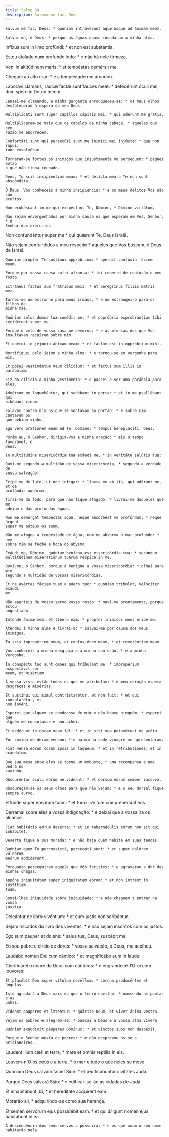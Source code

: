 ```yaml
---
title: Salmo 68
description: Salvum me fac, Deus
---
```


<div class="side-by-side not-content">

    Salvum me fac, Deus: * quóniam intravérunt aquæ usque ad ánimam meam.

    Salvai-me, ó Deus: * porque as águas quase inundaram a minha alma.
  </span>

Infíxus sum in limo profúndi: * et non est substántia.

Estou atolado num profundo lodo: * e não há nele firmeza.

Veni in altitúdinem maris: * et tempéstas demérsit me.

Cheguei ao alto mar: * e a tempestade me afundou.

  <span>
    Laborávi clamans, raucæ factæ sunt fauces meæ: * defecérunt óculi mei, dum
    spero in Deum meum.

    Cansei-me clamando, a minha garganta enrouqueceu-se: * os meus olhos
    desfaleceram à espera do meu Deus.

    Multiplicáti sunt super capíllos cápitis mei, * qui odérunt me gratis.

    Multiplicaram-se mais que os cabelos da minha cabeça, * aqueles que sem
    razão me aborrecem.

    Confortáti sunt qui persecúti sunt me inimíci mei injúste: * quæ non rápui,
    tunc exsolvébam.

    Tornaram-se fortes os inimigos que injustamente me perseguem: * paguei então
    o que não tinha roubado.

    Deus, Tu scis insipiéntiam meam: * et delícta mea a Te non sunt abscóndita.

    Ó Deus, Vós conheceis a minha insipiência: * e os meus delitos Vos não são
    ocultos.

    Non erubéscant in me qui exspéctant Te, Dómine, * Dómine virtútum.

    Não sejam envergonhados por minha causa os que esperam em Vós, Senhor, * ó
    Senhor dos exércitos.
  </span>

Non confundántur super me * qui quǽrunt Te, Deus Israël.

  <span>
    Não sejam confundidos a meu respeito * aqueles que Vos buscam, ó Deus de
    Israel.

    Quóniam propter Te sustínui oppróbrium: * opéruit confúsio fáciem meam.

    Porque por vossa causa sofri afronta: * foi coberto de confusão o meu rosto.

    Extráneus factus sum frátribus meis, * et peregrínus fíliis matris meæ.

    Tornei-me um estranho para meus irmãos, * e um estrangeiro para os filhos de
    minha mãe.

    Quóniam zelus domus tuæ comédit me: * et oppróbria exprobrántium tibi
    cecidérunt super me.

    Porque o zelo de vossa casa me devorou: * e as ofensas dos que Vos
    insultavam recaíram sobre mim.

    Et opérui in jejúnio ánimam meam: * et factum est in oppróbrium mihi.

    Mortifiquei pelo jejum a minha alma: * e tornou-se em vergonha para mim.

    Et pósui vestiméntum meum cilícium: * et factus sum illis in parábolam.

    Fiz do cilício a minha vestimenta: * e passei a ser uma parábola para eles.

    Advérsum me loquebántur, qui sedébant in porta: * et in me psallébant qui
    bibébant vinum.

    Falavam contra mim os que se sentavam ao portão: * e sobre mim cantavam os
    que bebiam vinho.

    Ego vero oratiónem meam ad Te, Dómine: * tempus benepláciti, Deus.

    Porém eu, ó Senhor, dirigia-Vos a minha oração: * eis o tempo favorável, ó
    Deus.

    In multitúdine misericórdiæ tuæ exáudi me, * in veritáte salútis tuæ:

    Ouvi-me segundo a multidão de vossa misericórdia, * segundo a verdade de
    vossa salvação:

    Éripe me de luto, ut non infígar: * líbera me ab iis, qui odérunt me, et de
    profúndis aquárum.

    Tirai-me do lodo, para que não fique afogado: * livrai-me daqueles que me
    odeiam e das profundas águas.

    Non me demérgat tempéstas aquæ, neque absórbeat me profúndum: * neque úrgeat
    super me púteus os suum.

    Não me afogue a tempestade de água, nem me absorva o mar profundo: * nem
    sobre mim se feche a boca do abysmo.

    Exáudi me, Dómine, quóniam benígna est misericórdia tua: * secúndum
    multitúdinem miseratiónum tuárum réspice in me.

    Ouvi-me, ó Senhor, porque é benigna a vossa misericórdia: * olhai para mim
    segundo a multidão de vossas misericórdias.

    Et ne avértas fáciem tuam a púero tuo: * quóniam tríbulor, velóciter exáudi
    me.

    Não aparteis de vosso servo vosso rosto: * ouvi-me prontamente, porque estou
    angustiado.

    Inténde ánimæ meæ, et líbera eam: * propter inimícos meos éripe me.

    Atendei à minha alma e livrai-a: * salvai-me por causa dos meus inimigos.

    Tu scis impropérium meum, et confusiónem meam, * et reveréntiam meam.

    Vós conheceis a minha desgraça e a minha confusão, * e a minha vergonha.

    In conspéctu tuo sunt omnes qui tríbulant me: * impropérium exspectávit cor
    meum, et misériam.

    À vossa vista estão todos os que me atribulam: * o meu coração espera
    desgraças e misérias.

    Et sustínui qui simul contristarétur, et non fuit: * et qui consolarétur, et
    non invéni.

    Esperei que alguém se condoesse de mim e não houve ninguém: * esperei que
    alguém me consolasse e não achei.

    Et dedérunt in escam meam fel: * et in siti mea potavérunt me acéto.

    Por comida me deram veneno: * e na minha sede vinagre me apresentaram.

    Fiat mensa eórum coram ipsis in láqueum, * et in retributiónes, et in
    scándalum.

    Que sua mesa ante eles se torne um embuste, * uma recompensa e uma pedra no
    caminho.

    Obscuréntur óculi eórum ne vídeant: * et dorsum eórum semper incúrva.

    Obscureçam-se os seus olhos para que não vejam: * e o seu dorsal fique
    sempre curvo.
  </span>

Effúnde super eos iram tuam: * et furor iræ tuæ comprehéndat eos.

  <span>
    Derramai sobre eles a vossa indignação: * e deixai que a vossa ira os
    alcance.

    Fiat habitátio eórum desérta: * et in tabernáculis eórum non sit qui
    inhábitet.

    Deserta fique a sua morada: * e não haja quem habite em suas tendas.

    Quóniam quem Tu percussísti, persecúti sunt: * et super dolórem vúlnerum
    meórum addidérunt.

    Porquanto perseguiram aquele que Vós feristes: * e agravaram a dor das
    minhas chagas.

    Appóne iniquitátem super iniquitátem eórum: * et non intrent in justítiam
    tuam.

    Somai-lhes iniquidade sobre iniquidade: * e não cheguem a entrar na vossa
    justiça.
  </span>

Deleántur de libro vivéntium: * et cum justis non scribántur.

  <span>
    Sejam riscados do livro dos viventes: * e não sejam inscritos com os justos.
  </span>

Ego sum pauper et dolens: * salus tua, Deus, suscépit me.

  <span>
    Eu sou pobre e cheio de dores: * vossa salvação, ó Deus, me acolheu.
  </span>

Laudábo nomen Dei cum cántico: * et magnificábo eum in laude:

  <span>
    Glorificarei o nome de Deus com cânticos: * e engrandecê-l’O-ei com
    louvores:

    Et placébit Deo super vítulum novéllum: * córnua producéntem et úngulas.

    Isto agradará a Deus mais do que o tenro novilho: * nascendo as pontas e as
    unhas.

    Vídeant páuperes et læténtur: * quǽrite Deum, et vivet ánima vestra.

    Vejam os pobres e alegrem-se: * buscai a Deus e a vossa alma viverá.

    Quóniam exaudívit páuperes Dóminus: * et vinctos suos non despéxit.

    Porque o Senhor ouviu os pobres: * e não desprezou os seus prisioneiros.
  </span>

Laudent illum cæli et terra, * mare et ómnia reptília in eis.

Louvem-n'O os céus e a terra, * o mar e tudo o que neles se move.

  <span>
    Quóniam Deus salvam fáciet Sion: * et ædificabúntur civitátes Juda.
  </span>

Porque Deus salvará Sião: * e edificar-se-ão as cidades de Judá.

Et inhabitábunt ibi, * et hereditáte acquírent eam.

Morarão ali, * adquirindo-as como sua herança.

  <span>
    Et semen servórum ejus possidébit eam: * et qui díligunt nomen ejus,
    habitábunt in ea.

    A descendência dos seus servos a possuirá: * e os que amam o seu nome
    habitarão nela.

</div>
